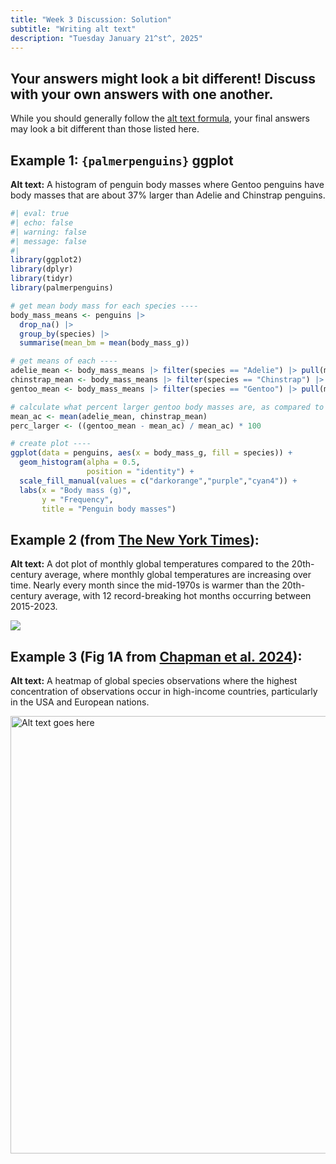 ```yaml
---
title: "Week 3 Discussion: Solution"
subtitle: "Writing alt text"
description: "Tuesday January 21^st^, 2025"
---
```


::: {.callout-note}
## Your answers might look a bit different! Discuss with your own answers with one another.

While you should generally follow the [alt text formula](week3-alt-text-slides.qmd#alt-text-formula){target="_blank"}, your final answers may look a bit different than those listed here.
:::

## Example 1: `{palmerpenguins}` ggplot

**Alt text:** A histogram of penguin body masses where Gentoo penguins have body masses that are about 37% larger than Adelie and Chinstrap penguins.

```r
#| eval: true
#| echo: false
#| warning: false
#| message: false
#| 
library(ggplot2)
library(dplyr)
library(tidyr)
library(palmerpenguins)

# get mean body mass for each species ----
body_mass_means <- penguins |> 
  drop_na() |> 
  group_by(species) |> 
  summarise(mean_bm = mean(body_mass_g))

# get means of each ----
adelie_mean <- body_mass_means |> filter(species == "Adelie") |> pull(mean_bm)
chinstrap_mean <- body_mass_means |> filter(species == "Chinstrap") |> pull(mean_bm)
gentoo_mean <- body_mass_means |> filter(species == "Gentoo") |> pull(mean_bm)

# calculate what percent larger gentoo body masses are, as compared to the mean of chinstraps and adlies ----
mean_ac <- mean(adelie_mean, chinstrap_mean)
perc_larger <- ((gentoo_mean - mean_ac) / mean_ac) * 100

# create plot ----
ggplot(data = penguins, aes(x = body_mass_g, fill = species)) +
  geom_histogram(alpha = 0.5, 
                 position = "identity") +
  scale_fill_manual(values = c("darkorange","purple","cyan4")) +
  labs(x = "Body mass (g)",
       y = "Frequency",
       title = "Penguin body masses")
```

## Example 2 (from [The New York Times](https://www.nytimes.com/2024/01/31/learning/lesson-plans/teach-about-climate-change-with-30-graphs-from-the-new-york-times.html){target="_blank"}):

**Alt text:** A dot plot of monthly global temperatures compared to the 20th-century average, where monthly global temperatures are increasing over time. Nearly every month since the mid-1970s is warmer than the 20th-century average, with 12 record-breaking hot months occurring between 2015-2023.

![](images/nyt-monthly-temp.png){fig-alt="Alt text goes here"}

## Example 3 (Fig 1A from [Chapman et al. 2024](https://www.science.org/doi/full/10.1126/science.adh8874){target="_blank"}):

**Alt text:** A heatmap of global species observations where the highest concentration of observations occur in high-income countries, particularly in the USA and European nations.

<img src="images/chapman-etal-2024.png" alt="Alt text goes here" width="700px">
